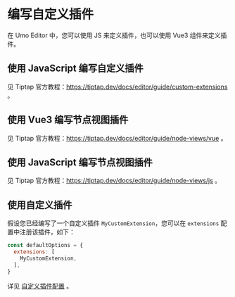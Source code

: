 # 编写自定义插件

在 Umo Editor 中，您可以使用 JS 来定义插件，也可以使用 Vue3 组件来定义插件。

## 使用 JavaScript 编写自定义插件

见 Tiptap 官方教程：https://tiptap.dev/docs/editor/guide/custom-extensions 。

## 使用 Vue3 编写节点视图插件
见 Tiptap 官方教程：https://tiptap.dev/docs/editor/guide/node-views/vue 。

## 使用 JavaScript 编写节点视图插件
见 Tiptap 官方教程：https://tiptap.dev/docs/editor/guide/node-views/js 。

## 使用自定义插件

假设您已经编写了一个自定义插件 `MyCustomExtension`，您可以在 `extensions` 配置中注册该插件，如下：

```js
const defaultOptions = {
  extensions: [
    MyCustomExtension,
  ],
}
```
详见 [自定义插件配置](../options/extensions) 。
